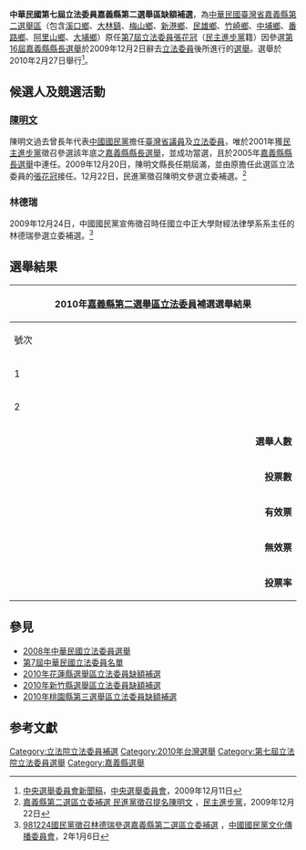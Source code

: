 '''中華民國第七屆立法委員嘉義縣第二選舉區缺額補選'''，為[[中華民國|中華民國]][[臺灣省|臺灣省]][[嘉義縣第二選舉區|嘉義縣第二選舉區]]（包含[[溪口鄉_(台灣)|溪口鄉]]、[[大林鎮_(台灣)|大林鎮]]、[[梅山鄉_(台灣)|梅山鄉]]、[[新港鄉|新港鄉]]、[[民雄鄉|民雄鄉]]、[[竹崎鄉|竹崎鄉]]、[[中埔鄉|中埔鄉]]、[[番路鄉|番路鄉]]、[[阿里山鄉|阿里山鄉]]、[[大埔鄉|大埔鄉]]）原任[[第7屆中華民國立法委員名單|第7屆立法委員]][[張花冠|張花冠]]（[[民主進步黨|民主進步黨]]籍）因參選[[2009年中華民國縣市長暨縣市議員選舉|第16屆嘉義縣縣長選舉]]於2009年12月2日辭去[[立法委員|立法委員]]後所進行的[[選舉|選舉]]。選舉於2010年2月27日舉行<ref>[http://www.cec.gov.tw/files/F091211/20091211165607.doc 中央選舉委員會新聞稿]{{dead link|date=十一月 2017 |bot=InternetArchiveBot }}，[[中央選舉委員會|中央選舉委員會]]，2009年12月11日</ref>。

== 候選人及競選活動 ==
=== [[陳明文|陳明文]] ===
陳明文過去曾長年代表[[中國國民黨|中國國民黨]]擔任[[臺灣省諮議會|臺灣省議員]]及[[立法委員|立法委員]]，唯於2001年獲[[民主進步黨|民主進步黨]]徵召參選該年底之[[2001年中華民國縣市長選舉|嘉義縣縣長選舉]]，並成功當選，且於2005年[[2005年中華民國縣市長暨縣市議員選舉|嘉義縣縣長選舉]]中連任。2009年12月20日，陳明文縣長任期屆滿，並由原擔任此選區立法委員的[[張花冠|張花冠]]接任。12月22日，民進黨徵召陳明文參選立委補選。<ref>[http://www.dpp.org.tw/news_content.php?menu_sn=7&sub_menu=43&sn=4158 嘉義縣第二選區立委補選 民進黨徵召提名陳明文] {{Wayback|url=http://www.dpp.org.tw/news_content.php?menu_sn=7&sub_menu=43&sn=4158 |date=20140314193434 }}，[[民主進步黨|民主進步黨]]，2009年12月22日</ref>

=== 林德瑞 ===
2009年12月24日，中國國民黨宣佈徵召時任國立中正大學財經法律學系系主任的林德瑞參選立委補選。<ref>[http://www.kmt.org.tw/hc.aspx?id=32&aid=4217 981224國民黨徵召林德瑞參選嘉義縣第二選區立委補選] {{Webarchive|url=https://archive.is/20120805003432/http://www.kmt.org.tw/hc.aspx?id=32&aid=4217 |date=2012-08-05 }}，[[中國國民黨|中國國民黨]][[中國國民黨文化傳播委員會|文化傳播委員會]]，2年1月6日</ref>
==選舉結果==
{|class="wikitable collapsible" style="text-align:center"
|-
! colspan="7" width=620px|2010年[[嘉義縣第二選舉區|嘉義縣第二選舉區]][[立法委員|立法委員]]補選選舉結果
|-
!width=35|號次
!width=55| 候選人
!width=120| 政黨
!width=75| 得票數
!width=75| 得票率
!width=49| 當選標記
|-
|1||[[陳明文|陳明文]]||{{dpp}}||style="border-left:4px solid #1B9431;" align="right"|57,451
|align="right"|67.92%
|align="center"|[[File:Vote1.svg|20px]]
|-
|2||[[林德瑞|林德瑞]]||{{kmt}}||style="border-left:4px solid #000099;" align="right"|27,138
|align="right"|32.08%
|align="center"|
|- bgcolor=EEEEEE 
| colspan="3" align="right" | '''選舉人數''' || colspan="3" align="left" |　221,816
|- bgcolor=EEEEEE 
| colspan="3" align="right" | '''投票數''' || colspan="3" align="left" |　85,079
|- bgcolor=EEEEEE 
| colspan="3" align="right" | '''有效票''' || colspan="3" align="left" |　84,589
|- bgcolor=EEEEEE 
| colspan="3" align="right" | '''無效票''' || colspan="3" align="left" |　490
|- bgcolor=EEEEEE 
| colspan="3" align="right" | '''投票率''' || colspan="3" align="left" |　38.36%
|}

== 參見 ==
*[[2008年中華民國立法委員選舉|2008年中華民國立法委員選舉]]
*[[第7屆中華民國立法委員名單|第7屆中華民國立法委員名單]]
*[[2010年花蓮縣選舉區立法委員缺額補選|2010年花蓮縣選舉區立法委員缺額補選]]
*[[2010年新竹縣選舉區立法委員缺額補選|2010年新竹縣選舉區立法委員缺額補選]]
*[[2010年桃園縣第三選舉區立法委員缺額補選|2010年桃園縣第三選舉區立法委員缺額補選]]

== 参考文獻 ==
<div class="references-small">
<references />
</div>

[[Category:立法院立法委員補選|Category:立法院立法委員補選]]
[[Category:2010年台灣選舉|Category:2010年台灣選舉]]
[[Category:第七屆立法院立法委員選舉|Category:第七屆立法院立法委員選舉]]
[[Category:嘉義縣選舉|Category:嘉義縣選舉]]